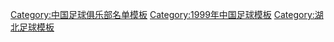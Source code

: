 {{Football squad with logo
 | name      = 1999年武汉红桃K名单
 | bgcolor   = #FF8800
 | textcolor   = #000000
 | teamname  = 武汉红桃K
 | seasontitle=[[1999年中国足球甲A联赛|<span style="color: #000000;">1999年</span>]][[中国足球甲级A组联赛|<span style="color: #000000;">甲A第14名</span>]]
 | teamlogo  =  
 | p1=[[阎毅]]
 | p2=[[冯志刚 (足球运动员)|冯志刚]]
 | p3=[[杨小纯]]
 | p4=[[黄岩 (足球运动员)|黄岩]]
 | p5=[[李巍]]
 | p6=[[余捷]]
 | p7={{flagicon|Morocco}} {{en-link|博易德|Abdelmajid Bouyboud}}
 | p8={{flagicon|BDI}} {{en-link|米西尔|Michel Minko}}
 | p9={{flagicon|BLR}} {{en-link|维科提夫|Sergey Vekhtev}}
 | p10=[[张斌 (足球运动员)|张斌]]
 | p11=[[张波 (1973年)|张波]]
 | p12=[[李昊 (足球运动员)|李昊]]
 | p14=[[罗吉军]]
 | p15=[[轧亚]]
 | p16=[[蔡晟]]
 | p17=[[李晓]]
 | p18=[[刘林 (足球运动员)|刘林]]
 | p19=[[郑斌]]
 | p20=[[李刚 (足球运动员)|李刚]]
 | p21=[[王文华 (足球运动员)|王文华]]
 | p22=[[童年 (足球运动员)|童年]]
 | p23=[[纪陆]]
 | p24=[[徐闻杰]]
 | p25=[[罗菲 (足球运动员)|罗菲]]
 | p26=[[曾繁欣]]
 | p28={{flagicon|BRA}} {{en-link|里卡多·阿帕雷希多·费尔南德斯|Ricardo Aparecido Fernandes|里卡多}}
 | p29={{flagicon|CRO}} {{en-link|佐兰·塞德拉尔|Zoran Sedlar|佐兰}}
 | p30={{flagicon|URU}} [[祖安·法兰斯高·费拉利·森美尔|胡安·费拉里]]
 | p31={{flagicon|FRA}} {{fr-link|马克西姆·泊松|Maxime Poisson|马克希姆}}
 | manager=[[胡之刚]]/[[朱波]]/{{flagicon|FR Yugoslavia}} [[米洛拉德·科萨诺维奇|科萨诺维奇]]
}}<noinclude>
{{DEFAULTSORT:Wuhan F.C. Squad 1999}}
[[Category:中国足球俱乐部名单模板]]
[[Category:1999年中国足球模板]]
[[Category:湖北足球模板]]